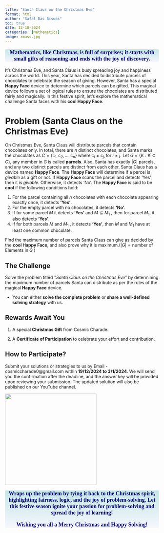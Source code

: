 ```yaml
---
title: "Santa Claus on the Christmas Eve"
format: html
author: "Safal Das Biswas"
toc: true
date: 12-18-2024
categories: [Mathematics]
image: xmass.jpg
---
```


::: {style="color: navy; font-size: 18px; font-family: Garamond; text-align: center; border-radius: 3px; background-image: linear-gradient(#C3E5E5, #F6F7FC);"}
**Mathematics, like Christmas, is full of surprises; it starts with small gifts of reasoning and ends with the joy of discovery.**
:::

It’s Christmas Eve, and Santa Claus is busy spreading joy and happiness across the world. This year, Santa has decided to distribute parcels of chocolates to celebrate the season of giving. However, Santa has a special **Happy Face** device to determine which parcels can be gifted. This magical device follows a set of logical rules to ensure the chocolates are distributed fairly and magically. In this festive spirit, let’s explore the mathematical challenge Santa faces with his **cool Happy Face**.

# Problem (Santa Claus on the Christmas Eve)

On Christmas Eve, Santa Claus will distribute parcels that contain chocolates only. In total, there are $n$ distinct chocolates, and Santa marks the chocolates as $\displaystyle C = \{ c_1, c_2, \dots, c_n \} \; \text{where} \; c_i \neq c_j,  \text{for}\; i \neq j.$ Let $\displaystyle  G = \{ K : K \subseteq C \},$ any member in $G$ is called **parcels**. Also, Santa has exactly $|G|$ parcels, and any two distinct parcels are distinct from each other. Santa Claus has a device named **Happy Face**. The **Happy Face** will determine if a parcel is *givable* as a gift or not. If **Happy Face** scans the parcel and detects 'Yes', then it is *givable*. Otherwise, it detects 'No'. The **Happy Face** is said to be **cool** if the following conditions hold:

1.  For the parcel containing all $n$ chocolates with each chocolate appearing exactly once, it detects **'Yes'**.
2.  For the empty parcel with no chocolates, it detects **'No'**.
3.  If for some parcel $M$ it detects **'Yes'** and $M \subseteq M_1$ , then for parcel $M_1$, it also detects **'Yes'**.
4.  If for both parcels $M$ and $M_1$ , it detects **'Yes'**, then $M$ and $M_1$ have at least one common chocolate.

Find the maximum number of parcels Santa Claus can give as decided by the **cool Happy Face**, and also prove why it is maximum.($|G| = \text{number of Elements in}\; G$ )

## **The Challenge**

Solve the problem titled *"Santa Claus on the Christmas Eve"* by determining the maximum number of parcels Santa can distribute as per the rules of the magical **Happy Face** device.

-   You can either **solve the complete problem** or **share a well-defined solving strategy** with us.

## **Rewards Await You**

1.  A special **Christmas Gift** from Cosmic Charade.

2.  A **Certificate of Participation** to celebrate your effort and contribution.

## **How to Participate?**

Submit your solutions or strategies to us by Email - cosmiccharade0\@gmail.com within **19/12/2024 to 3/1/2024**. We will send you the confirmation after the deadline, and the answer key will be provided upon reviewing your submission. The updated solution will also be published on our YouTube channel.

![](santa.jpg){fig-align="center" width="299"}

::: {style="color: navy; font-size: 18px; font-family: Garamond; text-align: center; border-radius: 3px; background-image: linear-gradient(#C3E5E5, #F6F7FC);"}
**Wraps up the problem by tying it back to the Christmas spirit, highlighting fairness, logic, and the joy of problem-solving. Let this festive season ignite your passion for problem-solving and spread the joy of learning!**

**🌟 Wishing you all a Merry Christmas and Happy Solving! 🎄**
:::
